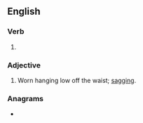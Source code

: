 ==English==

===Verb===
{{head|en|verb form}}

# {{en-past of|sag}}

===Adjective===
{{en-adj}}

# {{lb|en|of pants or shorts}} Worn hanging low off the waist; [[sagging]].

===Anagrams===
* {{anagrams|en|dagges}}